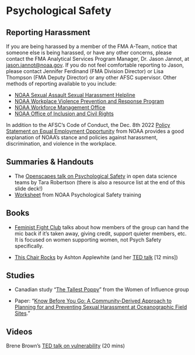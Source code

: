 # Psychological Safety {#psych-safety}

## Reporting Harassment

If you are being harassed by a member of the FMA A-Team, notice that someone else is being harassed, or have any other concerns, please contact the FMA Analytical Services Program Manager, Dr. Jason Jannot, at [jason.jannot@noaa.gov](mailto:jason.jannot@noaa.gov). If you do not feel comfortable reporting to Jason, please contact Jennifer Ferdinand (FMA Division Director) or Lisa Thompson (FMA Deputy Director) or any other AFSC supervisor.  Other methods of reporting available to you include:    

  * [NOAA Sexual Assault Sexual Harassment Helpline](https://noaasashhelpline.org/)
  * [NOAA Workplace Violence Prevention and Response Program](https://www.noaa.gov/workplace-violence-prevention-response-program)
  * [NOAA Workforce Management Office](mailto:DAO-955.OHCS@noaa.gov)
  * [NOAA Office of Inclusion and Civil Rights](mailto:noaa.oicr@noaa.gov)
 
  In addition to the AFSC's Code of Conduct, the Dec. 8th 2022 [Policy Statement on Equal Employment Opportunity](https://www.noaa.gov/organization/inclusion-and-civil-rights/policy-statement-on-equal-employment-opportunity) from NOAA provides a good explanation of NOAA's stance and policies against harassment, discrimination, and violence in the workplace.

## Summaries & Handouts
  
* The [Openscapes talk on Psychological Safety](https://docs.google.com/presentation/d/1TwCyf9xicLWBfPhW9HnYQH3-mHycEyVKTm38zSg4D3Q/edit?usp=sharing) in open data science teams by Tara Robertson (there is also a resource list at the end of this slide deck!)    
* [Worksheet](https://drive.google.com/file/d/1kY4otiCfyGXMHPtWxuSMndHsAbc5FcrY/view?usp=sharing) from NOAA Psychological Safety training    

## Books

* [Feminist Fight Club](https://bookshop.org/p/books/feminist-fight-club-a-survival-manual-for-a-sexist-workplace-jessica-bennett/6437314?ean=9780062689030) talks about how members of the group can hand the mic back if it's taken away, giving credit, support quieter members, etc.  It is focused on women supporting women, not Psych Safety specifically.    

* [This Chair Rocks](https://bookshop.org/p/books/this-chair-rocks-a-manifesto-against-ageism-ashton-applewhite/6986118?ean=9781250297259) by Ashton Applewhite (and her [TED talk](https://www.ted.com/talks/ashton_applewhite_let_s_end_ageism) [12 mins])    

## Studies

* Canadian study “[The Tallest Poppy](https://www.womenofinfluence.ca/tps/)” from the Women of Influence group    

* Paper: “[Know Before You Go: A Community-Derived Approach to Planning for and Preventing Sexual Harassment at Oceanographic Field Sites](https://doi.org/10.5670/oceanog.2023.112).”

## Videos
Brene Brown’s [TED talk on vulnerability](https://brenebrown.com/videos/ted-talk-the-power-of-vulnerability/) (20 mins)


